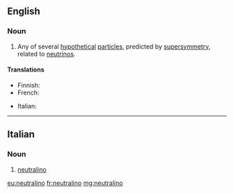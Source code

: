 ==English==

===Noun===
{{wikipedia}}
{{en-noun}}

# {{context|physics|lang=en}} Any of several [[hypothetical]] [[particle]]s, predicted by [[supersymmetry]], related to [[neutrino]]s.

====Translations====
{{trans-top|hypothetical particle}}
* Finnish: {{t-|fi|neutraliino}}
* French: {{t+|fr|neutralino|m}}
{{trans-mid}}
* Italian: {{t-|it|neutralino}}
{{trans-bottom}}

----

==Italian==

===Noun===
{{wikipedia|lang=it}}
{{it-noun||m||neutralini}}

# {{context|physics|lang=it}} [[#English|neutralino]]

[[eu:neutralino]]
[[fr:neutralino]]
[[mg:neutralino]]